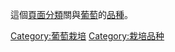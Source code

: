 {{commonscat|Grape varieties}}
這個[[Wikipedia:頁面分類|頁面分類]]關與[[葡萄|葡萄]]的[[栽培種|品種]]。

[[Category:葡萄栽培‎|Category:葡萄栽培‎]]
[[Category:栽培品种|Category:栽培品种]]